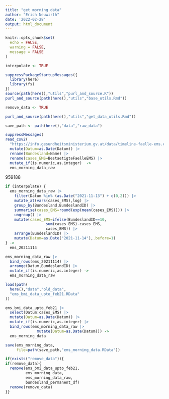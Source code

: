 ```yaml
---
title: "get morning data"
author: "Erich Neuwirth"
date: '2022-02-28'
output: html_document
---
```



```r
knitr::opts_chunk$set(
  echo = FALSE,
  warning = FALSE,
  message = FALSE
) 
```


```r
interpolate <- TRUE
```

```r
suppressPackageStartupMessages({
  library(here)
  library(fs)
})  
source(path(here(),"utils","purl_and_source.R"))
purl_and_source(path(here(),"utils","base_utils.Rmd"))
```

```r
remove_data <- TRUE
```


```r
purl_and_source(path(here(),"utils","get_data_utils.Rmd"))
```

```r
save_path <- path(here(),"data","raw_data")
```

```r
suppressMessages(
read_csv2(
  "https://info.gesundheitsministerium.gv.at/data/timeline-faelle-ems.csv")) |>
  mutate(Datum=as.Date(Datum)) |>
  rename(Bundesland=Name) |>
  rename(cases_EMS=BestaetigteFaelleEMS) |>
  mutate_if(is.numeric,as.integer)  ->
  ems_morning_data_raw  
```

959188

```r
if (interpolate) {
  ems_morning_data_raw |>
    filter(Datum %in% (as.Date("2021-11-13") + c(0,2))) |>
    mutate_at(vars(cases_EMS),log) |>
    group_by(Bundesland,BundeslandID) |>
    summarise(cases_EMS=round(exp(mean(cases_EMS)))) |>
    ungroup() |>
    mutate(cases_EMS=ifelse(BundeslandID==10,
                  sum(cases_EMS)-cases_EMS,
                  cases_EMS)) |>
    arrange(BundeslandID) |>
    mutate(Datum=as.Date("2021-11-14"),.before=1)
} ->
  ems_20211114
```
```r
ems_morning_data_raw |>
  bind_rows(ems_20211114) |>
  arrange(Datum,BundeslandID) |>
  mutate_if(is.numeric,as.integer) ->
  ems_morning_data_raw
```


```r
load(path(
  here(),"data","old_data",
  "ems_bmi_data_upto_feb21.RData"
))
```

```r
ems_bmi_data_upto_feb21 |>
  select(Datum:cases_EMS) |>
  mutate(Datum=as.Date(Datum)) |>
  mutate_if(is.numeric,as.integer) |>
  bind_rows(ems_morning_data_raw |>
              mutate(Datum=as.Date(Datum))) ->
  ems_morning_data 
```


```r
save(ems_morning_data,
     file=path(save_path,"ems_morning_data.RData"))
```

```r
if(exists("remove_data")){
if(remove_data){
  remove(ems_bmi_data_upto_feb21,
         ems_morning_data,
         ems_morning_data_raw,
         bundesland_permanent_df)
  remove(remove_data)
}}
```

